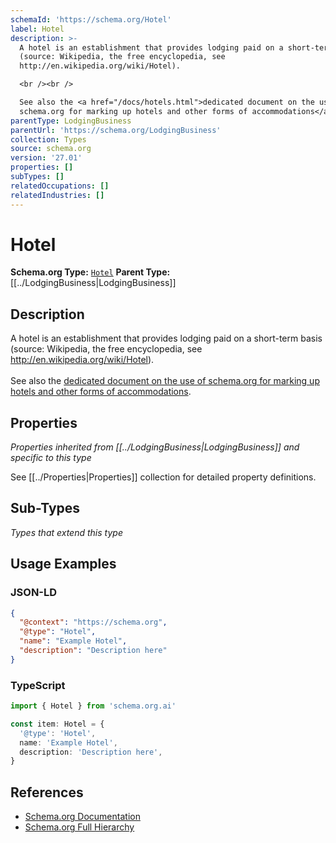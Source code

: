 ```yaml
---
schemaId: 'https://schema.org/Hotel'
label: Hotel
description: >-
  A hotel is an establishment that provides lodging paid on a short-term basis
  (source: Wikipedia, the free encyclopedia, see
  http://en.wikipedia.org/wiki/Hotel).

  <br /><br />

  See also the <a href="/docs/hotels.html">dedicated document on the use of
  schema.org for marking up hotels and other forms of accommodations</a>.
parentType: LodgingBusiness
parentUrl: 'https://schema.org/LodgingBusiness'
collection: Types
source: schema.org
version: '27.01'
properties: []
subTypes: []
relatedOccupations: []
relatedIndustries: []
---
```

# Hotel

**Schema.org Type:** [`Hotel`](https://schema.org/Hotel)
**Parent Type:** [[../LodgingBusiness|LodgingBusiness]]

## Description

A hotel is an establishment that provides lodging paid on a short-term basis (source: Wikipedia, the free encyclopedia, see http://en.wikipedia.org/wiki/Hotel).
<br /><br />
See also the <a href="/docs/hotels.html">dedicated document on the use of schema.org for marking up hotels and other forms of accommodations</a>.

## Properties

*Properties inherited from [[../LodgingBusiness|LodgingBusiness]] and specific to this type*

See [[../Properties|Properties]] collection for detailed property definitions.

## Sub-Types

*Types that extend this type*

## Usage Examples

### JSON-LD

```json
{
  "@context": "https://schema.org",
  "@type": "Hotel",
  "name": "Example Hotel",
  "description": "Description here"
}
```

### TypeScript

```typescript
import { Hotel } from 'schema.org.ai'

const item: Hotel = {
  '@type': 'Hotel',
  name: 'Example Hotel',
  description: 'Description here',
}
```

## References

- [Schema.org Documentation](https://schema.org/Hotel)
- [Schema.org Full Hierarchy](https://schema.org/docs/full.html)
